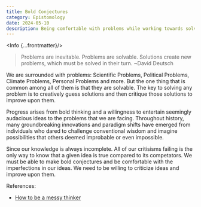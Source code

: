 ```yaml
---
title: Bold Conjectures
category: Epistomology
date: 2024-05-10
description: Being comfortable with problems while working towards solving via creative conjectures.
---
```



<Info {...frontmatter}/>

> Problems are inevitable. Problems are solvable. Solutions create new problems, which must be solved in their turn.
 ~David Deutsch

We are surrounded with problems: Scientific Problems, Political Problems, Climate Problems, Personal Problems and more. But the one thing that is common among all of them is that they are solvable. The key to solving any problem is to creatively guess solutions and then critique those solutions to improve upon them.

Progress arises from bold thinking and a willingness to entertain seemingly audacious ideas to the problems that we are facing. Throughout history, many groundbreaking innovations and paradigm shifts have emerged from individuals who dared to challenge conventional wisdom and imagine possibilities that others deemed improbable or even impossible.

Since our knowledge is always incomplete. All of our critisisms failing is the only way to know that a given idea is true compared to its competators. We must be able to make bold conjectures and be comfortable with the imperfections in our ideas.  We need to be willing to criticize ideas and improve upon them.

References:

- [How to be a messy thinker](https://invertedpassion.com/how-to-be-a-messy-thinker/)